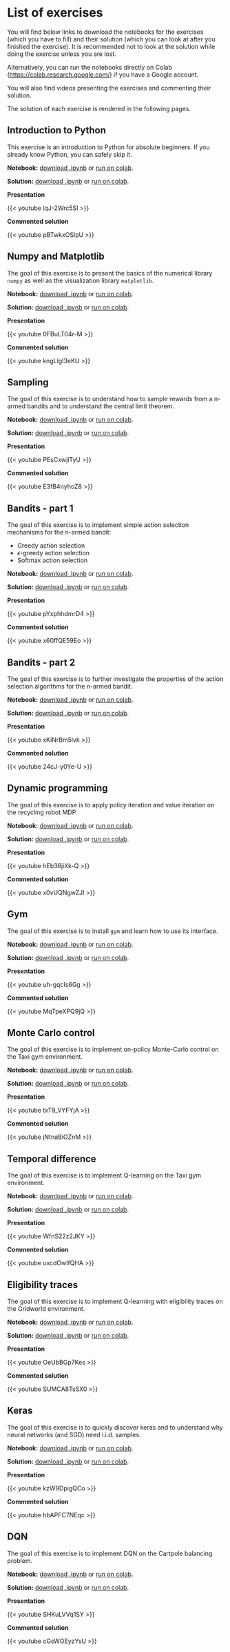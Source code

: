 # List of exercises

You will find below links to download the notebooks for the exercises (which you have to fill) and their solution (which you can look at after you finished the exercise). It is recommended not to look at the solution while doing the exercise unless you are lost. 

Alternatively, you can run the notebooks directly on Colab (<https://colab.research.google.com/>) if you have a Google account. 

You will also find videos presenting the exercises and commenting their solution.

The solution of each exercise is rendered in the following pages.


## Introduction to Python

This exercise is an introduction to Python for absolute beginners. If you already know Python, you can safely skip it. 

**Notebook:** [download .ipynb](https://raw.githubusercontent.com/vitay/course-deeprl/master/notes/exercises/1-Python.ipynb){target="_blank"} or [run on colab](https://colab.research.google.com/github/vitay/course-deeprl/blob/master/notes/exercises/1-Python.ipynb){target="_blank"}.

**Solution:** [download .ipynb](https://raw.githubusercontent.com/vitay/course-deeprl/master/notes/exercises/1-Python-solution.ipynb){target="_blank"} or [run on colab](https://colab.research.google.com/github/vitay/course-deeprl/blob/master/notes/exercises/1-Python-solution.ipynb){target="_blank"}.

**Presentation**

{{< youtube lqJ-2Wrc5SI >}}

**Commented solution**

{{< youtube pBTwkxOSlpU >}}

## Numpy and Matplotlib

The goal of this exercise is to present the basics of the numerical library `numpy` as well as the visualization library `matplotlib`.


**Notebook:** [download .ipynb](https://raw.githubusercontent.com/vitay/course-deeprl/master/notes/exercises/2-Numpy.ipynb){target="_blank"} or [run on colab](https://colab.research.google.com/github/vitay/course-deeprl/blob/master/notes/exercises/2-Numpy.ipynb){target="_blank"}.

**Solution:** [download .ipynb](https://raw.githubusercontent.com/vitay/course-deeprl/master/notes/exercises/2-Numpy-solution.ipynb){target="_blank"} or [run on colab](https://colab.research.google.com/github/vitay/course-deeprl/blob/master/notes/exercises/2-Numpy-solution.ipynb){target="_blank"}.

**Presentation**

{{< youtube 0FBuLT04r-M >}}


**Commented solution**

{{< youtube kngLlgI3eKU >}}

## Sampling

The goal of this exercise is to understand how to sample rewards from a n-armed bandits and to understand the central limit theorem.

**Notebook:** [download .ipynb](https://raw.githubusercontent.com/vitay/course-deeprl/master/notes/exercises/3-Sampling.ipynb){target="_blank"} or [run on colab](https://colab.research.google.com/github/vitay/course-deeprl/blob/master/notes/exercises/3-Sampling.ipynb){target="_blank"}.

**Solution:** [download .ipynb](https://raw.githubusercontent.com/vitay/course-deeprl/master/notes/exercises/3-Sampling-solution.ipynb){target="_blank"} or [run on colab](https://colab.research.google.com/github/vitay/course-deeprl/blob/master/notes/exercises/3-Sampling-solution.ipynb){target="_blank"}.


**Presentation**

{{< youtube PEsCxwjlTyU >}}

**Commented solution**

{{< youtube E3fB4nyhoZ8 >}}

## Bandits - part 1

The goal of this exercise is to implement simple action selection mechanisms for the n-armed bandit:

* Greedy action selection
* $\epsilon$-greedy action selection
* Softmax action selection

**Notebook:** [download .ipynb](https://raw.githubusercontent.com/vitay/course-deeprl/master/notes/exercises/4-Bandits.ipynb){target="_blank"} or [run on colab](https://colab.research.google.com/github/vitay/course-deeprl/blob/master/notes/exercises/4-Bandits.ipynb){target="_blank"}.

**Solution:** [download .ipynb](https://raw.githubusercontent.com/vitay/course-deeprl/master/notes/exercises/4-Bandits-solution.ipynb){target="_blank"} or [run on colab](https://colab.research.google.com/github/vitay/course-deeprl/blob/master/notes/exercises/4-Bandits-solution.ipynb){target="_blank"}.

**Presentation**

{{< youtube pYxphhdmrD4 >}}

**Commented solution**

{{< youtube x60ffQE59Eo >}}

## Bandits - part 2 

The goal of this exercise is to further investigate the properties of the action selection algorithms for the n-armed bandit.

**Notebook:** [download .ipynb](https://raw.githubusercontent.com/vitay/course-deeprl/master/notes/exercises/5-Bandits2.ipynb){target="_blank"} or [run on colab](https://colab.research.google.com/github/vitay/course-deeprl/blob/master/notes/exercises/5-Bandits2.ipynb){target="_blank"}.

**Solution:** [download .ipynb](https://raw.githubusercontent.com/vitay/course-deeprl/master/notes/exercises/5-Bandits2-solution.ipynb){target="_blank"} or [run on colab](https://colab.research.google.com/github/vitay/course-deeprl/blob/master/notes/exercises/5-Bandits2-solution.ipynb){target="_blank"}.

**Presentation**

{{< youtube xKiNrBm5lvk >}}

**Commented solution**

{{< youtube 24cJ-y0Ye-U >}}


## Dynamic programming

The goal of this exercise is to apply policy iteration and value iteration on the recycling robot MDP.

**Notebook:** [download .ipynb](https://raw.githubusercontent.com/vitay/course-deeprl/master/notes/exercises/6-DP.ipynb){target="_blank"} or [run on colab](https://colab.research.google.com/github/vitay/course-deeprl/blob/master/notes/exercises/6-DP.ipynb){target="_blank"}.

**Solution:** [download .ipynb](https://raw.githubusercontent.com/vitay/course-deeprl/master/notes/exercises/6-DP-solution.ipynb){target="_blank"} or [run on colab](https://colab.research.google.com/github/vitay/course-deeprl/blob/master/notes/exercises/6-DP-solution.ipynb){target="_blank"}.

**Presentation**

{{< youtube hEb36jiXk-Q >}}

**Commented solution**

{{< youtube x0vUQNgwZJI >}}

## Gym

The goal of this exercise is to install `gym` and learn how to use its interface.

**Notebook:** [download .ipynb](https://raw.githubusercontent.com/vitay/course-deeprl/master/notes/exercises/7-Gym.ipynb){target="_blank"} or [run on colab](https://colab.research.google.com/github/vitay/course-deeprl/blob/master/notes/exercises/7-Gym.ipynb){target="_blank"}.

**Solution:** [download .ipynb](https://raw.githubusercontent.com/vitay/course-deeprl/master/notes/exercises/7-Gym-solution.ipynb){target="_blank"} or [run on colab](https://colab.research.google.com/github/vitay/course-deeprl/blob/master/notes/exercises/7-Gym-solution.ipynb){target="_blank"}.

**Presentation**

{{< youtube uh-gqcIs6Gg >}}

**Commented solution**

{{< youtube MqTpeXPQ9jQ >}}

## Monte Carlo control

The goal of this exercise is to implement on-policy Monte-Carlo control on the Taxi gym environment.

**Notebook:** [download .ipynb](https://raw.githubusercontent.com/vitay/course-deeprl/master/notes/exercises/8-MonteCarlo.ipynb){target="_blank"} or [run on colab](https://colab.research.google.com/github/vitay/course-deeprl/blob/master/notes/exercises/8-MonteCarlo.ipynb){target="_blank"}.

**Solution:** [download .ipynb](https://raw.githubusercontent.com/vitay/course-deeprl/master/notes/exercises/8-MonteCarlo-solution.ipynb){target="_blank"} or [run on colab](https://colab.research.google.com/github/vitay/course-deeprl/blob/master/notes/exercises/8-MonteCarlo-solution.ipynb){target="_blank"}.

**Presentation**

{{< youtube txT9_VYFYjA >}}

**Commented solution**

{{< youtube jNtnaBiOZnM >}}

## Temporal difference

The goal of this exercise is to implement Q-learning on the Taxi gym environment.

**Notebook:** [download .ipynb](https://raw.githubusercontent.com/vitay/course-deeprl/master/notes/exercises/9-TD.ipynb){target="_blank"} or [run on colab](https://colab.research.google.com/github/vitay/course-deeprl/blob/master/notes/exercises/9-TD.ipynb){target="_blank"}.

**Solution:** [download .ipynb](https://raw.githubusercontent.com/vitay/course-deeprl/master/notes/exercises/9-TD-solution.ipynb){target="_blank"} or [run on colab](https://colab.research.google.com/github/vitay/course-deeprl/blob/master/notes/exercises/9-TD-solution.ipynb){target="_blank"}.

**Presentation**

{{< youtube WfnS22z2JKY >}}

**Commented solution**

{{< youtube uxcdOwlfQHA >}}

## Eligibility traces

The goal of this exercise is to implement Q-learning with eligibility traces on the Gridworld environment.

**Notebook:** [download .ipynb](https://raw.githubusercontent.com/vitay/course-deeprl/master/notes/exercises/10-Eligibilitytraces.ipynb){target="_blank"} or [run on colab](https://colab.research.google.com/github/vitay/course-deeprl/blob/master/notes/exercises/10-Eligibilitytraces.ipynb){target="_blank"}.

**Solution:** [download .ipynb](https://raw.githubusercontent.com/vitay/course-deeprl/master/notes/exercises/10-Eligibilitytraces-solution.ipynb){target="_blank"} or [run on colab](https://colab.research.google.com/github/vitay/course-deeprl/blob/master/notes/exercises/10-Eligibilitytraces-solution.ipynb){target="_blank"}.

**Presentation**

{{< youtube OeUbBGp7Kes >}}

**Commented solution**

{{< youtube SUMCA8TsSX0 >}}

## Keras

The goal of this exercise is to quickly discover keras and to understand why neural networks (and SGD) need i.i.d. samples.

**Notebook:** [download .ipynb](https://raw.githubusercontent.com/vitay/course-deeprl/master/notes/exercises/11-Keras.ipynb){target="_blank"} or [run on colab](https://colab.research.google.com/github/vitay/course-deeprl/blob/master/notes/exercises/11-Keras.ipynb){target="_blank"}.

**Solution:** [download .ipynb](https://raw.githubusercontent.com/vitay/course-deeprl/master/notes/exercises/11-Keras-solution.ipynb){target="_blank"} or [run on colab](https://colab.research.google.com/github/vitay/course-deeprl/blob/master/notes/exercises/11-Keras-solution.ipynb){target="_blank"}.


**Presentation**

{{< youtube kzW9DpigQCo >}}

**Commented solution**

{{< youtube hbAPFC7NEqc >}}

## DQN

The goal of this exercise is to implement DQN on the Cartpole balancing problem.

**Notebook:** [download .ipynb](https://raw.githubusercontent.com/vitay/course-deeprl/master/notes/exercises/12-DQN.ipynb){target="_blank"} or [run on colab](https://colab.research.google.com/github/vitay/course-deeprl/blob/master/notes/exercises/12-DQN.ipynb){target="_blank"}.

**Solution:** [download .ipynb](https://raw.githubusercontent.com/vitay/course-deeprl/master/notes/exercises/12-DQN-solution.ipynb){target="_blank"} or [run on colab](https://colab.research.google.com/github/vitay/course-deeprl/blob/master/notes/exercises/12-DQN-solution.ipynb){target="_blank"}.

**Presentation**

{{< youtube SHKuLVVq1SY >}}

**Commented solution**

{{< youtube cGsWOEyzYsU >}}